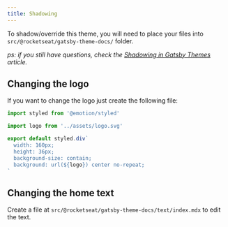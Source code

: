 ```yaml
---
title: Shadowing
---
```


To shadow/override this theme, you will need to place your files into `src/@rocketseat/gatsby-theme-docs/` folder.

_ps: if you still have questions, check the [Shadowing in Gatsby Themes](https://www.gatsbyjs.org/docs/themes/shadowing/) article._

## Changing the logo

If you want to change the logo just create the following file:

```js title=src/@rocketseat/gatsby-theme-docs/components/Logo.js
import styled from '@emotion/styled'

import logo from '../assets/logo.svg'

export default styled.div`
  width: 160px;
  height: 36px;
  background-size: contain;
  background: url(${logo}) center no-repeat;
`
```

## Changing the home text

Create a file at `src/@rocketseat/gatsby-theme-docs/text/index.mdx` to edit the text.
